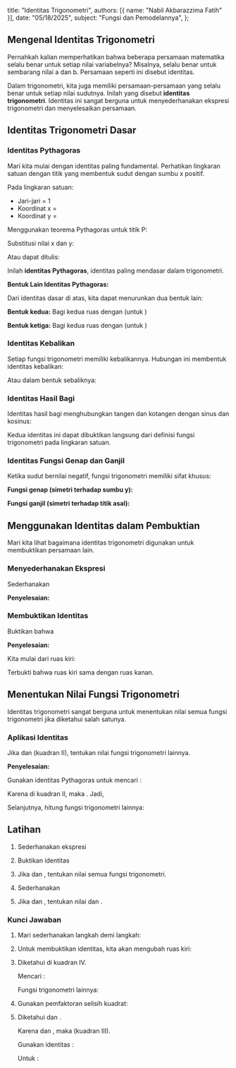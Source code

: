 
  title: "Identitas Trigonometri",
  authors: [{ name: "Nabil Akbarazzima Fatih" }],
  date: "05/18/2025",
  subject: "Fungsi dan Pemodelannya",
};

## Mengenal Identitas Trigonometri

Pernahkah kalian memperhatikan bahwa beberapa persamaan matematika selalu benar untuk setiap nilai variabelnya? Misalnya, <InlineMath math="(a + b)^2 = a^2 + 2ab + b^2" /> selalu benar untuk sembarang nilai a dan b. Persamaan seperti ini disebut identitas.

Dalam trigonometri, kita juga memiliki persamaan-persamaan yang selalu benar untuk setiap nilai sudutnya. Inilah yang disebut **identitas trigonometri**. Identitas ini sangat berguna untuk menyederhanakan ekspresi trigonometri dan menyelesaikan persamaan.

## Identitas Trigonometri Dasar

### Identitas Pythagoras

Mari kita mulai dengan identitas paling fundamental. Perhatikan lingkaran satuan dengan titik <InlineMath math="P(x, y)" /> yang membentuk sudut <InlineMath math="\theta" /> dengan sumbu x positif.

<UnitCircle
  title="Lingkaran Satuan dan Identitas Pythagoras"
  description="Perhatikan bagaimana koordinat titik P berubah saat sudut berubah. Koordinat ini adalah nilai cos θ dan sin θ."
  angle={45}
/>

Pada lingkaran satuan:

- Jari-jari = 1
- Koordinat x = <InlineMath math="\cos \theta" />
- Koordinat y = <InlineMath math="\sin \theta" />

Menggunakan teorema Pythagoras untuk titik P:

<BlockMath math="x^2 + y^2 = 1^2" />

Substitusi nilai x dan y:

<BlockMath math="(\cos \theta)^2 + (\sin \theta)^2 = 1" />

Atau dapat ditulis:

<BlockMath math="\sin^2 \theta + \cos^2 \theta = 1" />

Inilah **identitas Pythagoras**, identitas paling mendasar dalam trigonometri.

**Bentuk Lain Identitas Pythagoras:**

Dari identitas dasar di atas, kita dapat menurunkan dua bentuk lain:

**Bentuk kedua:** Bagi kedua ruas dengan <InlineMath math="\cos^2 \theta" /> (untuk <InlineMath math="\cos \theta \neq 0" />)

<div className="flex flex-col gap-4">
  <BlockMath math="\frac{\sin^2 \theta}{\cos^2 \theta} + \frac{\cos^2 \theta}{\cos^2 \theta} = \frac{1}{\cos^2 \theta}" />
  <BlockMath math="\tan^2 \theta + 1 = \sec^2 \theta" />
</div>

**Bentuk ketiga:** Bagi kedua ruas dengan <InlineMath math="\sin^2 \theta" /> (untuk <InlineMath math="\sin \theta \neq 0" />)

<div className="flex flex-col gap-4">
  <BlockMath math="\frac{\sin^2 \theta}{\sin^2 \theta} + \frac{\cos^2 \theta}{\sin^2 \theta} = \frac{1}{\sin^2 \theta}" />
  <BlockMath math="1 + \cot^2 \theta = \csc^2 \theta" />
</div>

### Identitas Kebalikan

Setiap fungsi trigonometri memiliki kebalikannya. Hubungan ini membentuk identitas kebalikan:

<div className="flex flex-col gap-4">
  <BlockMath math="\sin \theta = \frac{1}{\csc \theta}" />
  <BlockMath math="\cos \theta = \frac{1}{\sec \theta}" />
  <BlockMath math="\tan \theta = \frac{1}{\cot \theta}" />
</div>

Atau dalam bentuk sebaliknya:

<div className="flex flex-col gap-4">
  <BlockMath math="\csc \theta = \frac{1}{\sin \theta}" />
  <BlockMath math="\sec \theta = \frac{1}{\cos \theta}" />
  <BlockMath math="\cot \theta = \frac{1}{\tan \theta}" />
</div>

### Identitas Hasil Bagi

Identitas hasil bagi menghubungkan tangen dan kotangen dengan sinus dan kosinus:

<div className="flex flex-col gap-4">
  <BlockMath math="\tan \theta = \frac{\sin \theta}{\cos \theta}" />
  <BlockMath math="\cot \theta = \frac{\cos \theta}{\sin \theta}" />
  <Triangle
    title="Visualisasi Fungsi Trigonometri"
    description="Amati bagaimana perbandingan sisi-sisi segitiga memberikan nilai sin, cos, dan tan. Perhatikan juga bagaimana nilai-nilai ini berubah saat sudut berubah."
    angle={30}
    labels={{
      opposite: "Sisi Depan",
      adjacent: "Sisi Samping",
      hypotenuse: "Sisi Miring",
    }}
  />
</div>

Kedua identitas ini dapat dibuktikan langsung dari definisi fungsi trigonometri pada lingkaran satuan.

### Identitas Fungsi Genap dan Ganjil

Ketika sudut bernilai negatif, fungsi trigonometri memiliki sifat khusus:

**Fungsi genap (simetri terhadap sumbu y):**

<BlockMath math="\cos(-\theta) = \cos \theta" />

**Fungsi ganjil (simetri terhadap titik asal):**

<div className="flex flex-col gap-4">
  <BlockMath math="\sin(-\theta) = -\sin \theta" />
  <BlockMath math="\tan(-\theta) = -\tan \theta" />
  <UnitCircle
    title="Eksplorasi Sifat Genap dan Ganjil"
    description="Coba geser sudut ke nilai negatif dan positif. Perhatikan bagaimana nilai cos, sin, dan tan berubah untuk sudut yang berlawanan."
    angle={60}
  />
</div>

## Menggunakan Identitas dalam Pembuktian

Mari kita lihat bagaimana identitas trigonometri digunakan untuk membuktikan persamaan lain.

### Menyederhanakan Ekspresi

Sederhanakan <InlineMath math="\frac{\sin^2 \theta}{\cos \theta} + \cos \theta" />

**Penyelesaian:**

<div className="flex flex-col gap-4">
  <BlockMath math="\frac{\sin^2 \theta}{\cos \theta} + \cos \theta = \frac{\sin^2 \theta}{\cos \theta} + \frac{\cos^2 \theta}{\cos \theta}" />
  <BlockMath math="= \frac{\sin^2 \theta + \cos^2 \theta}{\cos \theta}" />
  <BlockMath math="= \frac{1}{\cos \theta} \quad \text{(menggunakan identitas Pythagoras)}" />
  <BlockMath math="= \sec \theta" />
</div>

### Membuktikan Identitas

Buktikan bahwa <InlineMath math="\frac{1 + \tan^2 \theta}{\sec \theta} = \sec \theta" />

**Penyelesaian:**

Kita mulai dari ruas kiri:

<div className="flex flex-col gap-4">
  <BlockMath math="\frac{1 + \tan^2 \theta}{\sec \theta} = \frac{\sec^2 \theta}{\sec \theta} \quad \text{(menggunakan } 1 + \tan^2 \theta = \sec^2 \theta \text{)}" />
  <BlockMath math="= \sec \theta" />
</div>

Terbukti bahwa ruas kiri sama dengan ruas kanan.

## Menentukan Nilai Fungsi Trigonometri

Identitas trigonometri sangat berguna untuk menentukan nilai semua fungsi trigonometri jika diketahui salah satunya.

### Aplikasi Identitas

Jika <InlineMath math="\sin \theta = \frac{3}{5}" /> dan <InlineMath math="90° < \theta < 180°" /> (kuadran II), tentukan nilai fungsi trigonometri lainnya.

**Penyelesaian:**

Gunakan identitas Pythagoras untuk mencari <InlineMath math="\cos \theta" />:

<div className="flex flex-col gap-4">
  <BlockMath math="\sin^2 \theta + \cos^2 \theta = 1" />
  <BlockMath math="\left(\frac{3}{5}\right)^2 + \cos^2 \theta = 1" />
  <BlockMath math="\frac{9}{25} + \cos^2 \theta = 1" />
  <BlockMath math="\cos^2 \theta = 1 - \frac{9}{25} = \frac{16}{25}" />
  <BlockMath math="\cos \theta = \pm \frac{4}{5}" />
</div>

Karena <InlineMath math="\theta" /> di kuadran II, maka <InlineMath math="\cos \theta < 0" />.
Jadi, <InlineMath math="\cos \theta = -\frac{4}{5}" />

Selanjutnya, hitung fungsi trigonometri lainnya:

<div className="flex flex-col gap-4">
  <BlockMath math="\tan \theta = \frac{\sin \theta}{\cos \theta} = \frac{3/5}{-4/5} = -\frac{3}{4}" />
  <BlockMath math="\csc \theta = \frac{1}{\sin \theta} = \frac{5}{3}" />
  <BlockMath math="\sec \theta = \frac{1}{\cos \theta} = -\frac{5}{4}" />
  <BlockMath math="\cot \theta = \frac{1}{\tan \theta} = -\frac{4}{3}" />
</div>

## Latihan

1. Sederhanakan ekspresi <InlineMath math="\frac{\tan \theta \cdot \cos \theta}{\sin \theta}" />

2. Buktikan identitas <InlineMath math="\frac{\sin \theta}{1 + \cos \theta} = \frac{1 - \cos \theta}{\sin \theta}" />

3. Jika <InlineMath math="\cos \theta = \frac{5}{13}" /> dan <InlineMath math="270° < \theta < 360°" />, tentukan nilai semua fungsi trigonometri.

4. Sederhanakan <InlineMath math="\sin^4 \theta - \cos^4 \theta" />

5. Jika <InlineMath math="\tan \theta = \frac{4}{3}" /> dan <InlineMath math="\sin \theta < 0" />, tentukan nilai <InlineMath math="\sin \theta" /> dan <InlineMath math="\cos \theta" />.

### Kunci Jawaban

1. Mari sederhanakan langkah demi langkah:

   <div className="flex flex-col gap-4">
     <BlockMath math="\frac{\tan \theta \cdot \cos \theta}{\sin \theta} = \frac{\frac{\sin \theta}{\cos \theta} \cdot \cos \theta}{\sin \theta}" />
     <BlockMath math="= \frac{\sin \theta}{\sin \theta} = 1" />
   </div>

2. Untuk membuktikan identitas, kita akan mengubah ruas kiri:

   <div className="flex flex-col gap-4">
     <BlockMath math="\frac{\sin \theta}{1 + \cos \theta} = \frac{\sin \theta}{1 + \cos \theta} \cdot \frac{1 - \cos \theta}{1 - \cos \theta}" />
     <BlockMath math="= \frac{\sin \theta (1 - \cos \theta)}{(1 + \cos \theta)(1 - \cos \theta)}" />
     <BlockMath math="= \frac{\sin \theta (1 - \cos \theta)}{1 - \cos^2 \theta}" />
     <BlockMath math="= \frac{\sin \theta (1 - \cos \theta)}{\sin^2 \theta}" />
     <BlockMath math="= \frac{1 - \cos \theta}{\sin \theta}" />
   </div>

3. Diketahui <InlineMath math="\cos \theta = \frac{5}{13}" /> di kuadran IV.

   Mencari <InlineMath math="\sin \theta" />:

   <div className="flex flex-col gap-4">
     <BlockMath math="\sin^2 \theta = 1 - \cos^2 \theta = 1 - \frac{25}{169} = \frac{144}{169}" />
     <BlockMath math="\sin \theta = -\frac{12}{13} \text{ (negatif di kuadran IV)}" />
   </div>

   Fungsi trigonometri lainnya:

   <div className="flex flex-col gap-4">
     <BlockMath math="\tan \theta = \frac{-12/13}{5/13} = -\frac{12}{5}" />
     <BlockMath math="\csc \theta = -\frac{13}{12}" />
     <BlockMath math="\sec \theta = \frac{13}{5}" />
     <BlockMath math="\cot \theta = -\frac{5}{12}" />
   </div>

4. Gunakan pemfaktoran selisih kuadrat:

   <div className="flex flex-col gap-4">
     <BlockMath math="\sin^4 \theta - \cos^4 \theta = (\sin^2 \theta)^2 - (\cos^2 \theta)^2" />
     <BlockMath math="= (\sin^2 \theta + \cos^2 \theta)(\sin^2 \theta - \cos^2 \theta)" />
     <BlockMath math="= 1 \cdot (\sin^2 \theta - \cos^2 \theta)" />
     <BlockMath math="= \sin^2 \theta - \cos^2 \theta" />
   </div>

5. Diketahui <InlineMath math="\tan \theta = \frac{4}{3}" /> dan <InlineMath math="\sin \theta < 0" />.

   Karena <InlineMath math="\tan \theta > 0" /> dan <InlineMath math="\sin \theta < 0" />, maka <InlineMath math="\cos \theta < 0" /> (kuadran III).

   Gunakan identitas <InlineMath math="1 + \tan^2 \theta = \sec^2 \theta" />:

   <div className="flex flex-col gap-4">
     <BlockMath math="1 + \frac{16}{9} = \sec^2 \theta" />
     <BlockMath math="\sec^2 \theta = \frac{25}{9}" />
     <BlockMath math="\sec \theta = -\frac{5}{3} \text{ (negatif di kuadran III)}" />
     <BlockMath math="\cos \theta = -\frac{3}{5}" />
   </div>

   Untuk <InlineMath math="\sin \theta" />:

   <div className="flex flex-col gap-4">
     <BlockMath math="\tan \theta = \frac{\sin \theta}{\cos \theta}" />
     <BlockMath math="\frac{4}{3} = \frac{\sin \theta}{-3/5}" />
     <BlockMath math="\sin \theta = \frac{4}{3} \cdot \left(-\frac{3}{5}\right) = -\frac{4}{5}" />
   </div>
